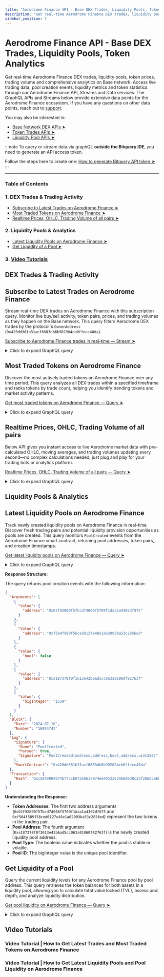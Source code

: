 ```yaml
---
title: "Aerodrome Finance API - Base DEX Trades, Liquidity Pools, Token Analytics"
description: "Get real-time Aerodrome Finance DEX trades, liquidity pools, token prices, trading volume and analytics on Base network. Access comprehensive on-chain data via Aerodrome API, Streams and GraphQL."
sidebar_position: 7
---
```


# Aerodrome Finance API - Base DEX Trades, Liquidity Pools, Token Analytics

Get real-time Aerodrome Finance DEX trades, liquidity pools, token prices, trading volume and comprehensive analytics on Base network.
Access live trading data, pool creation events, liquidity metrics and token statistics through our Aerodrome Finance API, Streams and Data services.
The GraphQL APIs and Streams below provide extensive data points for the Aerodrome Finance ecosystem.
If you have any questions on other data points, reach out to [support](https://t.me/Bloxy_info).

You may also be interested in:

- [Base Network DEX APIs ➤](https://docs.bitquery.io/docs/examples/dextrades/dex-api/)
- [Token Trades APIs ➤](https://docs.bitquery.io/docs/examples/dextrades/token-trades-apis/)
- [Liquidity Pool APIs ➤](https://docs.bitquery.io/docs/examples/dextrades/pools-api/)

:::note
To query or stream data via graphQL **outside the Bitquery IDE**, you need to generate an API access token.

Follow the steps here to create one: [How to generate Bitquery API token ➤](https://docs.bitquery.io/docs/authorisation/how-to-generate/)
:::

<head>
<title>Aerodrome Finance API - Base DEX Trades, Liquidity Pools, Token Analytics</title>
<meta
  name="title"
  content="Aerodrome Finance API - Base DEX Trades, Liquidity Pools, Token Analytics"
/>
<meta
  name="description"
  content="Get real-time Aerodrome Finance DEX trades, liquidity pools, token prices, trading volume and analytics on Base network. Access comprehensive on-chain data via Aerodrome API, Streams and GraphQL."
/>
<meta
  name="keywords"
  content="Aerodrome Finance API,Aerodrome DEX API,Base network DEX,Aerodrome liquidity pools,Aerodrome token prices,Aerodrome trading volume,Base DEX trades,Aerodrome on-chain data,Aerodrome blockchain API,Aerodrome Finance analytics,Base network API,DEX analytics,liquidity pool API,token trading API,Aerodrome GraphQL API,Base DeFi API,Aerodrome market data,real-time DEX data,crypto trading API,Base blockchain data"
/>
<meta name="robots" content="index, follow" />
<meta http-equiv="Content-Type" content="text/html; charset=utf-8" />
<meta name="language" content="English" />

<meta property="og:type" content="website" />
<meta
  property="og:title"
  content="Aerodrome Finance API - Base DEX Trades, Liquidity Pools, Token Analytics"
/>
<meta
  property="og:description"
  content="Get real-time Aerodrome Finance DEX trades, liquidity pools, token prices and analytics on Base network"
/>

<meta property="twitter:card" content="summary_large_image"/>
<meta property="twitter:title" content="Aerodrome Finance API - Base DEX Trades, Liquidity Pools, Token Analytics"/>
<meta property="twitter:description" content="Get real-time Aerodrome Finance DEX trades, liquidity pools, token prices and analytics on Base network"/>
</head>


---

### Table of Contents

### 1. DEX Trades & Trading Activity

- [Subscribe to Latest Trades on Aerodrome Finance ➤](#subscribe-to-latest-trades-on-aerodrome-finance)
- [Most Traded Tokens on Aerodrome Finance ➤](#most-traded-tokens-on-aerodrome-finance)
- [Realtime Prices, OHLC, Trading Volume of all pairs ➤](#realtime-prices-ohlc-trading-volume-of-all-pairs)

### 2. Liquidity Pools & Analytics

- [Latest Liquidity Pools on Aerodrome Finance ➤](#latest-liquidity-pools-on-aerodrome-finance)
- [Get Liquidity of a Pool ➤](#get-liquidity-of-a-pool)

### 3. [Video Tutorials](#video-tutorials)

## DEX Trades & Trading Activity

## Subscribe to Latest Trades on Aerodrome Finance

Stream real-time DEX trades on Aerodrome Finance with this subscription query. Monitor live buy/sell activity, token pairs, prices, and trading volumes as they happen on the Base network.
This query filters Aerodrome DEX trades by the protocol's `OwnerAddress` (`0x420dd381b31aef6683db6b902084cb0ffece40da`).

[Subscribe to Aerodrome Finance trades in real-time — Stream ➤](https://ide.bitquery.io/Latest-Trades-on-Aerodrome)

<details>
  <summary>Click to expand GraphQL query</summary>

```graphql
subscription {
  EVM(network: base) {
    DEXTrades(
      where: {
        Trade: {
          Dex: {
            OwnerAddress: { is: "0x420dd381b31aef6683db6b902084cb0ffece40da" }
          }
        }
      }
    ) {
      Block {
        Time
      }
      Trade {
        Buy {
          AmountInUSD(selectWhere: { gt: "0" })
          Buyer
          Currency {
            Name
            Symbol
            SmartContract
          }
          PriceInUSD
          Seller
        }
        Dex {
          ProtocolFamily
          ProtocolName
        }
        Sell {
          Currency {
            SmartContract
            Symbol
            Name
          }
          Seller
          Buyer
          AmountInUSD
        }
      }
    }
  }
}
```

</details>

## Most Traded Tokens on Aerodrome Finance

Discover the most actively traded tokens on Aerodrome Finance over any time period. This query analyzes all DEX trades within a specified timeframe and ranks tokens by trade count, helping you identify trending tokens and market activity patterns.

[Get most traded tokens on Aerodrome Finance — Query ➤](https://ide.bitquery.io/Most-Traded-Tokens-on-Aerodome-Last-Month)

<details>
  <summary>Click to expand GraphQL query</summary>

```graphql
query MyQuery {
  EVM(dataset: archive, network: base) {
    DEXTradeByTokens(
      limit: { count: 10 }
      where: {
        Block: {
          Time: {
            after: "2024-06-10T00:00:00Z"
            before: "2024-07-10T00:00:00Z"
          }
        }
        Trade: {
          Dex: {
            OwnerAddress: { is: "0x420dd381b31aef6683db6b902084cb0ffece40da" }
          }
        }
      }
      orderBy: { descendingByField: "count" }
    ) {
      Trade {
        Currency {
          Name
          SmartContract
        }
      }
      count
    }
  }
}
```

</details>

## Realtime Prices, OHLC, Trading Volume of all pairs

Below API gives you instant access to live Aerodrome market data with pre-calculated OHLC, moving averages, and trading volumes updating every second—no complex calculations needed, just plug and play for your trading bots or analytics platform.

[Realtime Prices, OHLC, Trading Volume of all pairs — Query ➤](https://ide.bitquery.io/aerodrome-dex---realtime-prices-1-sec-ohlc-trading-volumes)

<details>
  <summary>Click to expand GraphQL query</summary>

```graphql
subscription {
  Trading {
    Pairs(
      where: {
        Interval: { Time: { Duration: { eq: 1 } } }
        Price: { IsQuotedInUsd: true }
        Market: { ProtocolFamily: { is: "Aerodrome" } }
      }
    ) {
      Token {
        Name
        Symbol
        Address
      }
      Price {
        Average {
          Estimate
          Mean
          ExponentialMoving
          SimpleMoving
          WeightedSimpleMoving
        }
        Ohlc {
          Open
          High
          Low
          Close
        }
      }
      QuoteToken {
        Name
        Symbol
        Address
      }
      Market {
        ProtocolFamily
      }
      Volume {
        Base
        Quote
      }
      Interval {
        Time {
          Duration
          Start
          End
        }
      }
    }
  }
}
```

</details>

## Liquidity Pools & Analytics

## Latest Liquidity Pools on Aerodrome Finance

Track newly created liquidity pools on Aerodrome Finance in real-time. Discover fresh trading pairs and potential liquidity provision opportunities as pools are created. This query monitors `PoolCreated` events from the Aerodrome Finance smart contract, returning pool addresses, token pairs, and creation timestamps.

[Get latest liquidity pools on Aerodrome Finance — Query ➤](https://ide.bitquery.io/Latest-Liquidity-Pools-on-Aerodome)

<details>
  <summary>Click to expand GraphQL query</summary>

```graphql
{
  EVM(dataset: combined, network: base) {
    Events(
      orderBy: { descending: Block_Number }
      limit: { count: 10 }
      where: {
        Log: {
          SmartContract: { is: "0x420dd381b31aef6683db6b902084cb0ffece40da" }
          Signature: { Name: { is: "PoolCreated" } }
        }
      }
    ) {
      Log {
        Signature {
          Name
          Parsed
          Signature
        }
        SmartContract
      }
      Transaction {
        Hash
      }
      Block {
        Date
        Number
      }
      Arguments {
        Value {
          ... on EVM_ABI_String_Value_Arg {
            string
          }
          ... on EVM_ABI_Address_Value_Arg {
            address
          }
          ... on EVM_ABI_Integer_Value_Arg {
            integer
          }
          ... on EVM_ABI_BigInt_Value_Arg {
            bigInteger
          }
          ... on EVM_ABI_Bytes_Value_Arg {
            hex
          }
          ... on EVM_ABI_Boolean_Value_Arg {
            bool
          }
        }
      }
    }
  }
}
```

</details>

**Response Structure:**

The query returns pool creation events with the following information:

```json
{
  "Arguments": [
    {
      "Value": {
        "address": "0x02f92800f57bcd74066f5709f1daa1a4302df875"
      }
    },
    {
      "Value": {
        "address": "0xf564f589f58ced0127e48e1a02093ba53c2856ed"
      }
    },
    {
      "Value": {
        "bool": false
      }
    },
    {
      "Value": {
        "address": "0xa187378f0f3613e42b6ad5cc063a01060f82763f"
      }
    },
    {
      "Value": {
        "bigInteger": "1539"
      }
    }
  ],
  "Block": {
    "Date": "2024-07-10",
    "Number": "16894743"
  },
  "Log": {
    "Signature": {
      "Name": "PoolCreated",
      "Parsed": true,
      "Signature": "PoolCreated(address,address,bool,address,uint256)"
    },
    "SmartContract": "0x420dd381b31aef6683db6b902084cb0ffece40da"
  },
  "Transaction": {
    "Hash": "0xc5049804074b77ccb975b9617974ee40533634b8d6d8cabf2865cebb94c462a4"
  }
}
```

**Understanding the Response:**

- **Token Addresses**: The first two address arguments (`0x02f92800f57bcd74066f5709f1daa1a4302df875` and `0xf564f589f58ced0127e48e1a02093ba53c2856ed`) represent the two tokens in the trading pair.
- **Pool Address**: The fourth argument (`0xa187378f0f3613e42b6ad5cc063a01060f82763f`) is the newly created liquidity pool address.
- **Pool Type**: The boolean value indicates whether the pool is stable or volatile.
- **Pool ID**: The bigInteger value is the unique pool identifier.

## Get Liquidity of a Pool

Query the current liquidity levels for any Aerodrome Finance pool by pool address. This query retrieves the token balances for both assets in a liquidity pool, allowing you to calculate total value locked (TVL), assess pool depth, and analyze liquidity distribution.

[Get pool liquidity on Aerodrome Finance — Query ➤](https://ide.bitquery.io/Liquidity-of-a-Pool_2)

<details>
  <summary>Click to expand GraphQL query</summary>

```graphql
query MyQuery {
  EVM(dataset: combined, network: base) {
    BalanceUpdates(
      where: {
        BalanceUpdate: {
          Address: { is: "0x1e039aade407a94df380649b33b52cb8ad41c755" }
        }
        Currency: {
          SmartContract: {
            in: [
              "0x4200000000000000000000000000000000000006"
              "0xa999542c71febba77602fbc2f784ba9ba0c850f6"
            ]
          }
        }
      }
      orderBy: { descendingByField: "balance" }
    ) {
      Currency {
        Name
      }
      balance: sum(of: BalanceUpdate_Amount, selectWhere: { gt: "0" })
    }
  }
}
```

</details>

## Video Tutorials

### Video Tutorial | How to Get Latest Trades and Most Traded Tokens on Aerodrome Finance

<VideoPlayer url="https://youtu.be/MZbepYijCng" />

### Video Tutorial | How to Get Latest Liquidity Pools and Pool Liquidity on Aerodrome Finance

<VideoPlayer url="https://youtu.be/HvuD4Gtaonc" />
